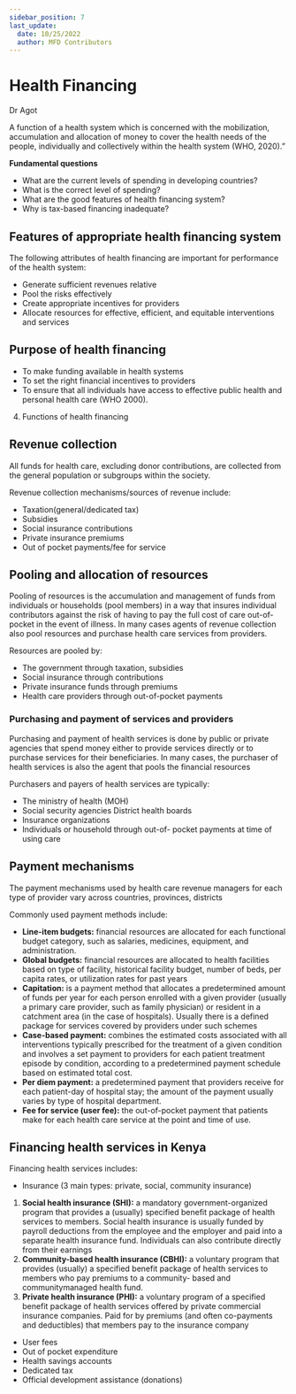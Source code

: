 ```yaml
---
sidebar_position: 7
last_update:
  date: 10/25/2022
  author: MFD Contributors
---
```


# Health Financing

Dr Agot

A function of a health system which is concerned with the mobilization, accumulation and allocation of money to cover the health needs of the people, individually and collectively within the health system (WHO, 2020).”

**Fundamental questions**

- What are the current levels of spending in developing countries?
- What is the correct level of spending?
- What are the good features of health financing system?
- Why is tax-based financing inadequate?

## Features of appropriate health financing system

The following attributes of health financing are important for performance of the health system:

- Generate sufficient revenues relative
- Pool the risks effectively
- Create appropriate incentives for providers
- Allocate resources for effective, efficient, and equitable interventions and services

## Purpose of health financing

- To make funding available in health systems
- To set the right financial incentives to providers
- To ensure that all individuals have access to effective public health and personal health care (WHO 2000).

4. Functions of health financing

## Revenue collection

All funds for health care, excluding donor contributions, are collected from the general population or subgroups within the society.

Revenue collection mechanisms/sources of revenue include:

- Taxation(general/dedicated tax)
- Subsidies
- Social insurance contributions
- Private insurance premiums
- Out of pocket payments/fee for service

## Pooling and allocation of resources

Pooling of resources is the accumulation and management of funds from individuals or households (pool members) in a way that insures individual contributors against the risk of having to pay the full cost of care out-of-pocket in the event of illness. In many cases agents of revenue collection also pool resources and purchase health care services from providers.

Resources are pooled by:

- The government through taxation, subsidies
- Social insurance through contributions
- Private insurance funds through premiums
- Health care providers through out-of-pocket payments

### Purchasing and payment of services and providers

Purchasing and payment of health services is done by public or private agencies that spend money either to provide services directly or to purchase services for their beneficiaries. In many cases, the purchaser of health services is also the agent that pools the financial resources

Purchasers and payers of health services are typically:

- The ministry of health (MOH)
- Social security agencies District health boards
- Insurance organizations
- Individuals or household through out-of- pocket payments at time of using care

## Payment mechanisms

The payment mechanisms used by health care revenue managers for each type of provider vary across countries, provinces, districts

Commonly used payment methods include:

- **Line-item budgets:** financial resources are allocated for each functional budget category, such as salaries, medicines, equipment, and administration.
- **Global budgets:** financial resources are allocated to health facilities based on type of facility, historical facility budget, number of beds, per capita rates, or utilization rates for past years
- **Capitation:** is a payment method that allocates a predetermined amount of funds per year for each person enrolled with a given provider (usually a primary care provider, such as family physician) or resident in a catchment area (in the case of hospitals). Usually there is a defined package for services covered by providers under such schemes
- **Case-based payment:** combines the estimated costs associated with all interventions typically prescribed for the treatment of a given condition and involves a set payment to providers for each patient treatment episode by condition, according to a predetermined payment schedule based on estimated total cost.
- **Per diem payment:** a predetermined payment that providers receive for each patient-day of hospital stay; the amount of the payment usually varies by type of hospital department.
- **Fee for service (user fee):** the out-of-pocket payment that patients make for each health care service at the point and time of use.

## Financing health services in Kenya

Financing health services includes:

- Insurance (3 main types: private, social, community insurance)

1. **Social health insurance (SHI):** a mandatory government-organized program that provides a (usually) specified benefit package of health services to members. Social health insurance is usually funded by payroll deductions from the employee and the employer and paid into a separate health insurance fund. Individuals can also contribute directly from their earnings
2. **Community-based health insurance (CBHI):** a voluntary program that provides (usually) a specified benefit package of health services to members who pay premiums to a community- based and communitymanaged health fund.
3. **Private health insurance (PHI):** a voluntary program of a specified benefit package of health services offered by private commercial insurance companies. Paid for by premiums (and often co-payments and deductibles) that members pay to the insurance company

- User fees
- Out of pocket expenditure
- Health savings accounts
- Dedicated tax
- Official development assistance (donations)
